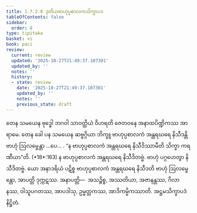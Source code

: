 ```yaml
---
title: 1.7.2.8 ဒုတိယဗာဟုပ္ပစာလကသိက္ခာပဒ
tableOfContents: false
sidebar:
  order: 8
type: tipitaka
basket: vi
book: paci
review:
  current: review
  updated: '2025-10-27T21:49:37.107301'
  updated_by: ''
  notes: ''
  history:
  - state: review
    date: '2025-10-27T21:49:37.107301'
    updated_by: ''
    notes: ''
    previous_state: draft
---
```



<ReviewStatus review={frontmatter.review} showDetails={true} />

<HypothesisAnnotation frontmatter={frontmatter} />

<DynamicBreadcrumb />

<Division number="593" book="paci" e="ch" v="2" p="245">

<Paragraph number="1770" book="paci">
တေန သမယေန ဗုဒ္ဓေါ ဘဂဝါ သာဝတ္ထိယံ ဝိဟရတိ ဇေတဝနေ အနာထပိဏ္ဍိကဿ အာရာမေ. တေန ခေါ ပန သမယေန ဆဗ္ဗဂ္ဂိယာ ဘိက္ခူ ဗာဟုပ္ပစာလကံ အန္တရဃရေ နိသီဒန္တိ ဗာဟုံ ဩလမ္ဗေန္တာ …ပေ… .
</Paragraph>

<Paragraph number="1771" book="paci">
<Emphasis>“န ဗာဟုပ္ပစာလကံ အန္တရဃရေ နိသီဒိဿာမီတိ သိက္ခာ ကရဏီယာ”</Emphasis>တိ. (*18*:<Emphasis>163</Emphasis>)
</Paragraph>

<Paragraph number="1772" book="paci">
န ဗာဟုပ္ပစာလကံ အန္တရဃရေ နိသီဒိတဗ္ဗံ. ဗာဟုံ ပဂ္ဂဟေတွာ နိသီဒိတဗ္ဗံ. ယော အနာဒရိယံ ပဋိစ္စ ဗာဟုပ္ပစာလကံ အန္တရဃရေ နိသီဒတိ ဗာဟုံ ဩလမ္ဗေန္တော, အာပတ္တိ ဒုက္ကဋဿ.
</Paragraph>

<Paragraph number="1773" book="paci">
အနာပတ္တိ—  အသဉ္စိစ္စ, အဿတိယာ, အဇာနန္တဿ, ဂိလာနဿ, ဝါသူပဂတဿ, အာပဒါသု, ဥမ္မတ္တကဿ, အာဒိကမ္မိကဿာတိ.

</Paragraph>
</Division>

<Paragraph number="1774" type="center" book="paci">
အဋ္ဌမသိက္ခာပဒံ နိဋ္ဌိတံ.
</Paragraph>